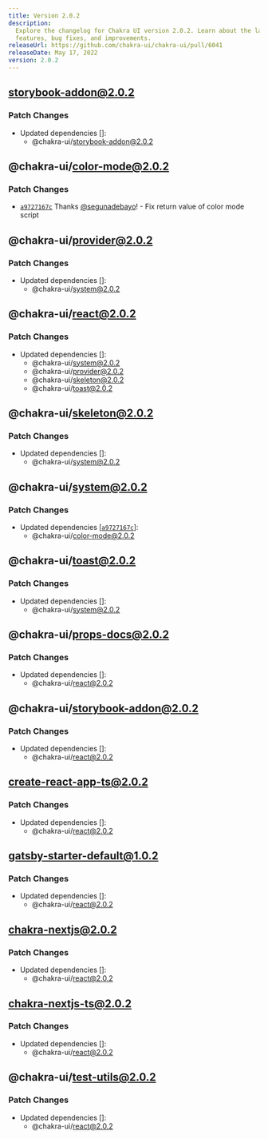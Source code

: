 ```yaml
---
title: Version 2.0.2
description:
  Explore the changelog for Chakra UI version 2.0.2. Learn about the latest
  features, bug fixes, and improvements.
releaseUrl: https://github.com/chakra-ui/chakra-ui/pull/6041
releaseDate: May 17, 2022
version: 2.0.2
---
```


## storybook-addon@2.0.2

### Patch Changes

- Updated dependencies \[]:
  - @chakra-ui/storybook-addon@2.0.2

## @chakra-ui/color-mode@2.0.2

### Patch Changes

- [`a9727167c`](https://github.com/chakra-ui/chakra-ui/commit/a9727167c9529f5512717ccf162fdeefe37c5d8f)
  Thanks [@segunadebayo](https://github.com/segunadebayo)! - Fix return value of
  color mode script

## @chakra-ui/provider@2.0.2

### Patch Changes

- Updated dependencies \[]:
  - @chakra-ui/system@2.0.2

## @chakra-ui/react@2.0.2

### Patch Changes

- Updated dependencies \[]:
  - @chakra-ui/system@2.0.2
  - @chakra-ui/provider@2.0.2
  - @chakra-ui/skeleton@2.0.2
  - @chakra-ui/toast@2.0.2

## @chakra-ui/skeleton@2.0.2

### Patch Changes

- Updated dependencies \[]:
  - @chakra-ui/system@2.0.2

## @chakra-ui/system@2.0.2

### Patch Changes

- Updated dependencies
  \[[`a9727167c`](https://github.com/chakra-ui/chakra-ui/commit/a9727167c9529f5512717ccf162fdeefe37c5d8f)]:
  - @chakra-ui/color-mode@2.0.2

## @chakra-ui/toast@2.0.2

### Patch Changes

- Updated dependencies \[]:
  - @chakra-ui/system@2.0.2

## @chakra-ui/props-docs@2.0.2

### Patch Changes

- Updated dependencies \[]:
  - @chakra-ui/react@2.0.2

## @chakra-ui/storybook-addon@2.0.2

### Patch Changes

- Updated dependencies \[]:
  - @chakra-ui/react@2.0.2

## create-react-app-ts@2.0.2

### Patch Changes

- Updated dependencies \[]:
  - @chakra-ui/react@2.0.2

## gatsby-starter-default@1.0.2

### Patch Changes

- Updated dependencies \[]:
  - @chakra-ui/react@2.0.2

## chakra-nextjs@2.0.2

### Patch Changes

- Updated dependencies \[]:
  - @chakra-ui/react@2.0.2

## chakra-nextjs-ts@2.0.2

### Patch Changes

- Updated dependencies \[]:
  - @chakra-ui/react@2.0.2

## @chakra-ui/test-utils@2.0.2

### Patch Changes

- Updated dependencies \[]:
  - @chakra-ui/react@2.0.2
